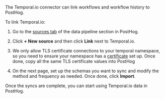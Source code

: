 The Temporal.io connector can link workflows and workflow history to PostHog.

To link Temporal.io:

1. Go to the [sources tab](https://us.posthog.com/pipeline/sources) of the data pipeline section in PostHog.

2. Click **+ New source** and then click **Link** next to Temporal.io.

3. We only allow TLS certificate connections to your temporal namespace, so you need to ensure your namespace has a [certificate](https://docs.temporal.io/cloud/certificates) set up. Once done, copy all the same TLS certificate values into PostHog

4. On the next page, set up the schemas you want to sync and modify the method and frequency as needed. Once done, click **Import**.

Once the syncs are complete, you can start using Temporal.io data in PostHog.
